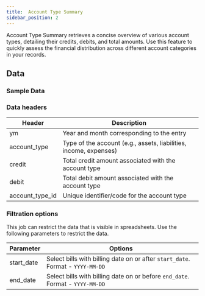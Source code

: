 ```yaml
---
title:  Account Type Summary
sidebar_position: 2
---
```


Account Type Summary retrieves a concise overview of various account types, detailing their credits, debits, and total amounts. Use this feature to quickly assess the financial distribution across different account categories in your records.


<AddJob
  template="gsheet_zoho_books_db_get_account_type_summary"
/>

## Data

### Sample Data

<Gsheet
  src="https://docs.google.com/spreadsheets/d/1-gX-uq5YrTW-6gQJYM-mNXitEOfJLTiQCvPtV8CR1Yc/edit#gid=779163475"
/>


### Data headers

| Header          | Description                                           |
|-----------------|-------------------------------------------------------|
| ym              | Year and month corresponding to the entry              |
| account_type    | Type of the account (e.g., assets, liabilities, income, expenses) |
| credit          | Total credit amount associated with the account type    |
| debit           | Total debit amount associated with the account type     |
| account_type_id | Unique identifier/code for the account type             |





### Filtration options

This job can restrict the data that is visible in spreadsheets. Use the following parameters to restrict the data.

| Parameter | Options |
|----|----|
| start_date | Select bills with billing date on or after `start_date`. Format - `YYYY-MM-DD` |
| end_date | Select bills with billing date on or before `end_date`. Format - `YYYY-MM-DD` |

<!---
## Others

### Similar jobs

Similar sort of data can be achieved by using get accounting transaction job and filtering it by invoice type. 

### Reports that use this job

Here are some of the report templates that use this job: 
-->
